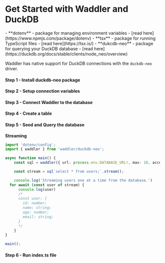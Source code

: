 
<Breadcrumbs/>

# Get Started with Waddler and DuckDB

<Prerequisites>
  - **dotenv** - package for managing environment variables - [read here](https://www.npmjs.com/package/dotenv)
  - **tsx** - package for running TypeScript files - [read here](https://tsx.is/)
  - **dukcdb-neo** - package for querying your DuckDB database - [read here](https://duckdb.org/docs/stable/clients/node_neo/overview)
</Prerequisites>

Waddler has native support for DuckDB connections with the `duckdb-neo` driver.


<FileStructure/>

#### Step 1 - Install **duckdb-neo** package
<InstallPackages lib='@duckdb/node-api'/>

#### Step 2 - Setup connection variables

<SetupEnv env_variable='DATABASE_URL' />

#### Step 3 - Connect Waddler to the database

<ConnectDuckDB/>

#### Step 4 - Create a table

<CreateTableDuckDB />

#### Step 5 - Seed and Query the database

<QueryDuckDB dialect='duckdb-neo' connection_string='process.env.DATABASE_URL!'/>

**Streaming**

```typescript copy filename="src/index.ts"
import 'dotenv/config';
import { waddler } from 'waddler/duckdb-neo';

async function main() {
	const sql = waddler({ url: process.env.DATABASE_URL!, max: 10, accessMode: 'read_write' });

	const stream = sql`select * from users;`.stream();

	console.log('Streaming users one at a time from the database.')
  for await (const user of stream) {
      console.log(user)
      /*
      const user: {
        id: number;
        name: string;
        age: number;
        email: string;
      }
      */		
	}
}

main();
```

#### Step 6 - Run index.ts file

<RunFile/>